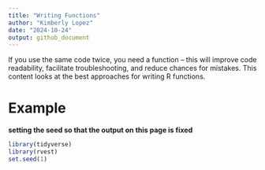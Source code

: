 ```yaml
---
title: "Writing Functions"
author: "Kimberly Lopez"
date: "2024-10-24"
output: github_document
---
```


If you use the same code twice, you need a function – this will improve code readability, facilitate troubleshooting, and reduce chances for mistakes. This content looks at the best approaches for writing R functions.

# Example 

**setting the seed so that the output on this page is fixed**

```r
library(tidyverse)
library(rvest)
set.seed(1)

```


